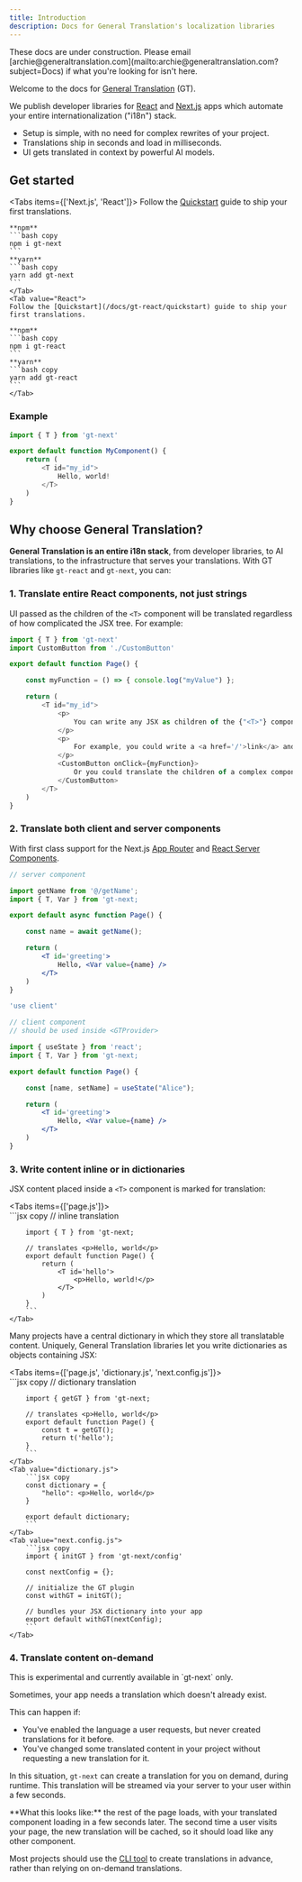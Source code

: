 ```yaml
---
title: Introduction
description: Docs for General Translation's localization libraries
---
```


<Callout>
    These docs are under construction. Please email [archie@generaltranslation.com](mailto:archie@generaltranslation.com?subject=Docs) if what you're looking for isn't here.
</Callout>

Welcome to the docs for [General Translation](https://www.generaltranslation.com) (GT). 

We publish developer libraries for [React](https://react.dev) and [Next.js](https://nextjs.org) apps which automate your entire internationalization ("i18n") stack.

- Setup is simple, with no need for complex rewrites of your project.
- Translations ship in seconds and load in milliseconds.
- UI gets translated in context by powerful AI models.

## Get started

<Tabs items={['Next.js', 'React']}>
    <Tab value="Next.js">
    Follow the [Quickstart](/docs/gt-next/quickstart) guide to ship your first translations.

    **npm**
    ```bash copy
    npm i gt-next
    ```
    **yarn**
    ```bash copy
    yarn add gt-next
    ```
    </Tab>
    <Tab value="React">
    Follow the [Quickstart](/docs/gt-react/quickstart) guide to ship your first translations. 
    
    **npm**
    ```bash copy
    npm i gt-react
    ```
    **yarn**
    ```bash copy
    yarn add gt-react
    ```
    </Tab>
</Tabs>

### Example

```javascript
import { T } from 'gt-next'

export default function MyComponent() {
    return (
        <T id="my_id">
            Hello, world!
        </T>
    )
}
```


## Why choose General Translation?

**General Translation is an entire i18n stack**, from developer libraries, to AI translations, to the infrastructure that serves your translations.
With GT libraries like `gt-react` and `gt-next`, you can:

### 1. Translate entire React components, not just strings

UI passed as the children of the `<T>` component will be translated regardless of how complicated the JSX tree. For example:

```javascript
import { T } from 'gt-next'
import CustomButton from './CustomButton'

export default function Page() {

    const myFunction = () => { console.log("myValue") };

    return (
        <T id="my_id">
            <p>
                You can write any JSX as children of the {"<T>"} component.
            </p>
            <p>
                For example, you could write a <a href='/'>link</a> and have the text be translated in context.
            </p>
            <CustomButton onClick={myFunction}>
                Or you could translate the children of a complex component like this one!
            </CustomButton>
        </T>
    )
}
```

### 2. Translate both client and server components

With first class support for the Next.js [App Router](https://nextjs.org/docs/app) and [React Server Components](https://react.dev/reference/rsc/server-components).

```jsx copy
// server component

import getName from '@/getName';
import { T, Var } from 'gt-next;

export default async function Page() {

    const name = await getName();

    return (
        <T id='greeting'>
            Hello, <Var value={name} />
        </T>
    )
}
```

```jsx copy
'use client'

// client component
// should be used inside <GTProvider>

import { useState } from 'react';
import { T, Var } from 'gt-next;

export default function Page() {

    const [name, setName] = useState("Alice");

    return (
        <T id='greeting'>
            Hello, <Var value={name} />
        </T>
    )
}
```

### 3. Write content inline or in dictionaries

JSX content placed inside a `<T>` component is marked for translation:

<Tabs items={['page.js']}>
    <Tab value="page.js">  
        ```jsx copy
        // inline translation

        import { T } from 'gt-next;

        // translates <p>Hello, world</p>
        export default function Page() {
            return (
                <T id='hello'>
                    <p>Hello, world!</p>
                </T>
            )
        }
        ```
    </Tab>
</Tabs>

Many projects have a central dictionary in which they store all translatable content.
Uniquely, General Translation libraries let you write dictionaries as objects containing JSX:

<Tabs items={['page.js', 'dictionary.js', 'next.config.js']}>
    <Tab value="page.js">  
        ```jsx copy
        // dictionary translation

        import { getGT } from 'gt-next;

        // translates <p>Hello, world</p>
        export default function Page() {
            const t = getGT();
            return t('hello');
        }
        ```
    </Tab>
    <Tab value="dictionary.js">  
        ```jsx copy
        const dictionary = {
            "hello": <p>Hello, world</p>
        }

        export default dictionary;
        ```
    </Tab>
    <Tab value="next.config.js">  
        ```jsx copy
        import { initGT } from 'gt-next/config'

        const nextConfig = {};

        // initialize the GT plugin
        const withGT = initGT(); 

        // bundles your JSX dictionary into your app
        export default withGT(nextConfig);
        ```
    </Tab>
</Tabs>

### 4. Translate content on-demand

<Callout>
    This is experimental and currently available in `gt-next` only.
</Callout>

Sometimes, your app needs a translation which doesn't already exist.

This can happen if:
- You've enabled the language a user requests, but never created translations for it before.
- You've changed some translated content in your project without requesting a new translation for it.

In this situation, `gt-next` can create a translation for you on demand, during runtime. This translation will be streamed via your server to your user within a few seconds.

<Callout>
**What this looks like:** the rest of the page loads, with your translated component loading in a few seconds later. The second time a user visits your page, the new translation will be cached, so it should load like any other component.
</Callout>

Most projects should use the [CLI tool](/docs/gt-next/cli) to create translations in advance, rather than relying on on-demand translations.

